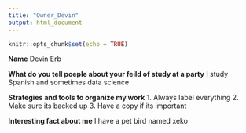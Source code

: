 ```yaml
---
title: "Owner_Devin"
output: html_document
---
```


```r
knitr::opts_chunk$set(echo = TRUE)
```

**Name**
Devin Erb

**What do you tell poeple about your feild of study at a party**
I study Spanish and sometimes data science

**Strategies and tools to organize my work**
1. Always label everything
2. Make sure its backed up
3. Have a copy if its important

**Interesting fact about me**
I have a pet bird named xeko
